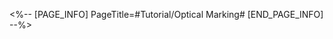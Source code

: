 <%-- [PAGE_INFO]
PageTitle=#Tutorial/Optical Marking#
[END_PAGE_INFO] --%>
{{Tutorial
|sort      = 603801
|title     = Optical Marking
|subtitle  = 
|type      = Adventure
|about     = 
|image1    = Tutorial Optical Marking 1.png{{subst:void|<!--$UPLOAD:<<SpriteOutput/TutorialPic/TutorialPage_603801.png>-<Tutorial Optical Marking 1.png>>}}
|text1     = Optical markings are used by the Intelligentsia Guild to discreetly exchange knowledge. At a {{Color|h|nobold=1|certain angle}}, the markings will be pieced together to show the complete optical rubbing.
|image2    = Tutorial Optical Marking 2.png{{subst:void|<!--$UPLOAD:<<SpriteOutput/TutorialPic/TutorialPage_603802.png>-<Tutorial Optical Marking 2.png>>}}
|text2     = If you are unable to find the remaining markings in the area, use the {{Color|h|nobold=1|Camera's}} detection system to obtain the remaining markings' {{Color|h|nobold=1|location information}}.
|image3    = Tutorial Optical Marking 3.png{{subst:void|<!--$UPLOAD:<<SpriteOutput/TutorialPic/TutorialPage_603803.png>-<Tutorial Optical Marking 3.png>>}}
|text3     = At a certain angle, piece together multiple incomplete markings and use the {{Color|h|nobold=1|Camera}} to record the completed optical rubbing.
}}